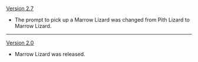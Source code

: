 {{Change History/Header}}
[[Version 2.7]]
* The prompt to pick up a Marrow Lizard was changed from Pith Lizard to Marrow Lizard.
----
[[Version 2.0]]
* Marrow Lizard was released.